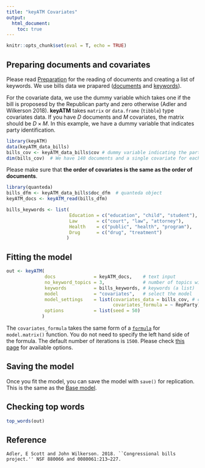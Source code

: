 ```yaml
---
title: "keyATM Covariates"
output: 
  html_document:
    toc: true
---
```


```r
knitr::opts_chunk$set(eval = T, echo = TRUE)
```

## Preparing documents and covariates
Please read [Preparation](Preparation.html) for the reading of documents and creating a list of keywords. We use bills data we prapared ([documents](Preparation.html#reading-documents-into-keyatm) and [keywords](Preparation.html#preparing-keywords)).

For the covariate data, we use the dummy variable which takes one if the bill is proposesd by the Republican party and zero otherwise (Adler and Wilkerson 2018). **keyATM** takes `matrix` or `data.frame` (`tibble`) type covariates data. If you have $D$ documents and $M$ covariates, the matrix should be $D \times M$. In this example, we have a dummy variable that indicates party identification.

```r
library(keyATM)
data(keyATM_data_bills)
bills_cov <- keyATM_data_bills$cov # dummy variable indicating the party proposed the bill
dim(bills_cov)  # We have 140 documents and a single covariate for each document
```

Please make sure that **the order of covariates is the same as the order of documents**.

```r
library(quanteda)
bills_dfm <- keyATM_data_bills$doc_dfm  # quanteda object
keyATM_docs <- keyATM_read(bills_dfm)

bills_keywords <- list(
                       Education = c("education", "child", "student"),
                       Law       = c("court", "law", "attorney"),
                       Health    = c("public", "health", "program"),
                       Drug      = c("drug", "treatment")
                      )
```


## Fitting the model
```r
out <- keyATM(
              docs              = keyATM_docs,    # text input
              no_keyword_topics = 3,              # number of topics without keywords
              keywords          = bills_keywords, # keywords (a list)
              model             = "covariates",   # select the model
              model_settings    = list(covariates_data = bills_cov, # covariate data
                                       covariates_formula = ~ RepParty), # formula to fit covarite
              options           = list(seed = 50)
             )
```
The `covariates_formula` takes the same form of a [`formula`](https://rdrr.io/r/stats/formula.html) for `model.matrix()` function. You do not need to specify the left hand side of the formula. The default number of iterations is `1500`. Please check [this page](Options.html) for available options.


## Saving the model

Once you fit the model, you can save the model with `save()` for replication. This is the same as the [Base model](keyATM_base.html#saving-the-model).

## Checking top words
```r
top_words(out)
```

## Reference
```
Adler, E Scott and John Wilkerson. 2018. ``Congressional bills project.'' NSF 880066 and 0080061:213–227.
```


